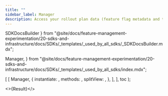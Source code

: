 ```yaml
---
title: ""
sidebar_label: Manager
description: Access your rollout plan data (feature flag metadata and targeting rules) using the Manager object.
---
```


  SDKDocsBuilder
} from "@site/docs/feature-management-experimentation/20-sdks-and-infrastructure/docs/SDKs/_templates/_used_by_all_sdks/_SDKDocsBuilder.mdx";

  Manager,
} from "@site/docs/feature-management-experimentation/20-sdks-and-infrastructure/docs/SDKs/_templates/_used_by_all_sdks/index.mdx";




  [
    [
      Manager,
      {
        instantiate: <SdkManagerInstantiate />,
        methods:     <SdkManagerMethods />,
        splitView:   <SdkManagerSplitView />,
      },
    ],
  ],
  toc
);

<>{Result}</>